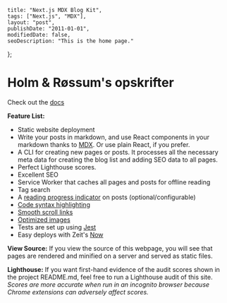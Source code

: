 
    title: "Next.js MDX Blog Kit",
    tags: ["Next.js", "MDX"],
    layout: "post",
    publishDate: "2011-01-01",
    modifiedDate: false,
    seoDescription: "This is the home page."
};

# Holm & Røssum's opskrifter

Check out the [docs](https://github.com/lorenseanstewart/nextjs-mdx-blog-kit)

**Feature List:**

-   Static website deployment
-   Write your posts in markdown, and use React components in your markdown thanks to [MDX](https://github.com/mdx-js/mdx). Or use plain React, if you prefer.
-   A CLI for creating new pages or posts. It processes all the necessary meta data for creating the blog list and adding SEO data to all pages.
-   Perfect Lighthouse scores.
-   Excellent SEO
-   Service Worker that caches all pages and posts for offline reading
-   Tag search
-   A [reading progress indicator](https://github.com/jeremenichelli/scrollProgress) on posts (optional/configurable)
-   [Code syntax highlighting](https://github.com/conorhastings/react-syntax-highlighter)
-   [Smooth scroll links](https://github.com/mauricevancooten/react-anchor-link-smooth-scroll)
-   [Optimized images](https://github.com/cyrilwanner/next-optimized-images)
-   Tests are set up using [Jest](https://github.com/facebook/jest)
-   Easy deploys with Zeit's [Now](https://zeit.co/now)

**View Source:** If you view the source of this webpage, you will see that pages are rendered and minified on a server and served as static files.

**Lighthouse:** If you want first-hand evidence of the audit scores shown in the project README.md, feel free to run a Lighthouse audit of this site. _Scores are more accurate when run in an incognito browser because Chrome extensions can adversely affect scores._

